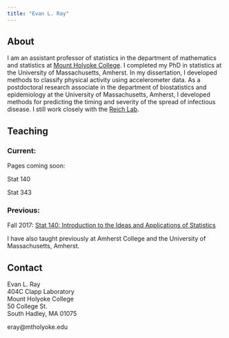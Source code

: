 ```yaml
---
title: "Evan L. Ray"
---
```


## About

I am an assistant professor of statistics in the department of mathematics and statistics at [Mount Holyoke College](https://www.mtholyoke.edu).  I completed my PhD in statistics at the University of Massachusetts, Amherst.  In my dissertation, I developed methods to classify physical activity using accelerometer data.  As a postdoctoral research associate in the department of biostatistics and epidemiology at the University of Massachusetts, Amherst, I developed methods for predicting the timing and severity of the spread of infectious disease.  I still work closely with the [Reich Lab](http://reichlab.io/).

## Teaching

### Current:

Pages coming soon:

Stat 140

Stat 343

### Previous:

Fall 2017: [Stat 140: Introduction to the Ideas and Applications of Statistics](https://mhc-stat140-2017.github.io/index.html)

I have also taught previously at Amherst College and the University of Massachusetts, Amherst.

## Contact

Evan L. Ray  
404C Clapp Laboratory  
Mount Holyoke College  
50 College St.  
South Hadley, MA 01075

eray@mtholyoke.edu